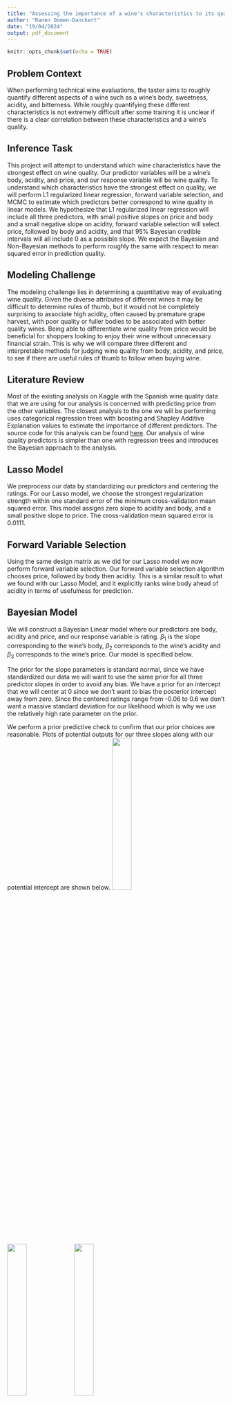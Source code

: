 ```yaml
---
title: "Assessing the importance of a wine's characteristics to its quality using Bayesian methods"
author: "Ranen Oomen-Danckert"
date: "19/04/2024"
output: pdf_document
---
```


```r
knitr::opts_chunk$set(echo = TRUE)
```


## Problem Context

When performing technical wine evaluations, the taster aims to roughly quantify different aspects of a wine such as a wine's body, sweetness, acidity, and bitterness. While roughly quantifying these different characteristics is not extremely difficult after some training it is unclear if there is a clear correlation between these characteristics and a wine's quality.

## Inference Task

This project will attempt to understand which wine characteristics have the strongest effect on wine quality. Our predictor variables will be a wine's body, acidity, and price, and our response variable will be wine quality. To understand which characteristics have the strongest effect on quality, we will perform L1 regularized linear regression, forward variable selection, and MCMC to estimate which predictors better correspond to wine quality in linear models. We hypothesize that L1 regularized linear regression will include all three predictors, with small positive slopes on price and body and a small negative slope on acidity, forward variable selection will select price, followed by body and acidity, and that 95% Bayesian credible intervals will all include 0 as a possible slope. We expect the Bayesian and Non-Bayesian methods to perform roughly the same with respect to mean squared error in prediction quality.


## Modeling Challenge

The modeling challenge lies in determining a quantitative way of evaluating wine quality. Given the diverse attributes of different wines it may be difficult to determine rules of thumb, but it would not be completely surprising to associate high acidity, often caused by premature grape harvest, with poor quality or fuller bodies to be associated with better quality wines. Being able to differentiate wine quality from price would be beneficial for shoppers looking to enjoy their wine without unnecessary financial strain. This is why we will compare three different and interpretable methods for judging wine quality from body, acidity, and price, to see if there are useful rules of thumb to follow when buying wine.

## Literature Review

Most of the existing analysis on Kaggle with the Spanish wine quality data that we are using for our analysis is concerned with predicting price from the other variables. The closest analysis to the one we will be performing uses categorical regression trees with boosting and Shapley Additive Explanation values to estimate the importance of different predictors. The source code for this analysis can be found [here](https://www.kaggle.com/code/dima806/spanish-wine-quality-explain). Our analysis of wine quality predictors is simpler than one with regression trees and introduces the Bayesian approach to the analysis.

## Lasso Model

We preprocess our data by standardizing our predictors and centering the ratings. For our Lasso model, we choose the strongest regularization strength within one standard error of the minimum cross-validation mean squared error. This model assigns zero slope to acidity and body, and a small positive slope to price. The cross-validation mean squared error is 0.0111.

## Forward Variable Selection

Using the same design matrix as we did for our Lasso model we now perform forward variable selection. Our forward variable selection algorithm chooses price, followed by body then acidity. This is a similar result to what we found with our Lasso Model, and it explicitly ranks wine body ahead of acidity in terms of usefulness for prediction.

## Bayesian Model

We will construct a Bayesian Linear model where our predictors are body, acidity and price, and our response variable is rating. $\beta_1$ is the slope corresponding to the wine's body, $\beta_2$ corresponds to the wine's acidity and $\beta_3$ corresponds to the wine's price. Our model is specified below. \begin{align*} \beta_1 \sim \mathcal{N}(0,1) \\
\beta_2 \sim \mathcal{N}(0,1) \\ \beta_3 \sim \mathcal{N}(0,1) \\ \textrm{intercept} \sim \mathcal{N}(0,0.3)\\ \sigma^2 \sim \textrm{Exp}(2) \\ y_i|X \sim \mathcal{N}(\beta X_i + \textrm{intercept}, \sigma^2)
\end{align*}

The prior for the slope parameters is standard normal, since we have standardized our data we will want to use the same prior for all three predictor slopes in order to avoid any bias. We have a prior for an intercept that we will center at 0 since we don't want to bias the posterior intercept away from zero. Since the centered ratings range from -0.06 to 0.6 we don't want a massive standard deviation for our likelihood which is why we use the relatively high rate parameter on the prior.

We perform a prior predictive check to confirm that our prior choices are reasonable. Plots of potential outputs for our three slopes along with our potential intercept are shown below. \newline
![](body_prior_predictive.png){width=30%} ![](acidity_prior_predictive.png){width=30%} ![](price_prior_predictive.png){width=30%}

It looks like our prior is producing reasonable intercept values, but the slopes are far too extreme so we need to significantly reduce the standard deviation of our slope priors. We will try 0.1 as our standard deviation instead of 1. The updated prior predictive plots are shown below. \newline

![](body_prior_predictive_updated.png){width=30%} ![](acidity_prior_predictive_updated.png){width=30%} ![](price_prior_predictive_updated.png){width=30%}

These prior predictive plots seem much more reasonable while maintaining sufficient flexibility across possible outcomes. Our updated model is then \begin{align*} \beta_1 \sim \mathcal{N}(0,0.1) \\ \beta_2 \sim \mathcal{N}(0,0.1) \\ \beta_3 \sim \mathcal{N}(0,0.1) \\ \textrm{intercept} \sim \mathcal{N}(0,0.3)\\ \sigma^2 \sim \textrm{Exp}(2) \\ y_i|X \sim \mathcal{N}(\beta X_i + \textrm{intercept}, \sigma^2)
\end{align*}

We now estimate our posterior distributions for our body, acidity, and price slopes by running Markov chain Monte Carlo (MCMC) using STAN. We use 2 chains for 10000 iterations and examine the trace and rank plots to ensure the chains mix well. The trace and rank plots for the body, acidity, and price slopes are shown below. \newline 
![](mcmc_trace.png){width=30%} ![](mcmc_trace_acidity.png){width=30%} ![](mcmc_trace_price.png){width=30%}\newline![](rank_body.png){width=30%} ![](rank_acidity.png){width=30%} ![](rank_price.png){width=30%} \newline The trace plots for all three predictors show that the chains are mixing well and all of the rank plots are well balanced so it appears that slow mixing is not a problem for our MCMC algorithm.

We now perform our posterior predictive check. To do this we use a validation set that is roughly 10% of our data and generate predictions for this validation set in our MCMC algorithm. We find that the actual coverage of our 95% credible interval for the validation set of 632 observations is 100%, so our credible interval is over-conservative. A plot of the first 25 observations and their corresponding intervals is shown below. \newline ![](mcmc_credible.png){width=30%} The mean of the predictions from our Bayesian model yielded a mean squared prediction error of 0.0106.

## Discussion

With respect to the importance of body, acidity, and price, our MCMC algorithm returned similar results to our L1 regularized linear regression and our forward variable selection method. All three methods, as expected, placed greater magnitude slopes on price, followed by body, and then acidity. The mean squared errors of L1 regularized linear regression and Bayesian Linear regression were also very close, but none of the 95% credible intervals for the slope parameters contained zero. The Bayesian linear model specified in this report determined that price has the strongest correlation with wine quality, followed by fuller body, and lower acidity. The key limitation of this analysis is that it is too general to provide good rules of thumb for assessing wine quality. While it is often true that wines high in acidity are unpleasant it is not always true. Champagnes, for example, are usually higher in acidity but widely considered high quality. An analysis of wines grouped by grape varietal, or processing method may provide more useful rules of thumb on a per wine basis. With more general datasets, regression trees may be better for identifying patterns relating to wine quality. This is the method employed by the analyst referenced in the literature review. The obvious drawback of regression trees is their added complexity over linear models. Wine quality is dependent on many factors, and determining it mechanically is difficult. Great care should be taken in any analysis of wine quality.
\newpage

## Appendix

## STAN Code
```stan


// The input data is a vector 'y' of length 'N'.
data {
  int<lower=0> N;  // number of wines
  int<lower=0> N_valid; // number of wines to predict with
  vector<lower=-4,upper=2>[N] body; // body rating
  vector<lower=-8, upper=1>[N] acidity; // acidity rating
  vector<lower=-1>[N] price; // price of the wine
  vector<lower=-1, upper=1>[N] y; // quality rating
  vector<lower=-4,upper=2>[N_valid] body_pred; // predictors
  vector<lower=-8, upper=1>[N_valid] acidity_pred;
  vector<lower=-1>[N_valid] price_pred;
}

parameters {
  real b1; // body slope
  real b2; // acidity slope
  real b3; // price slope
  real intercept; // model intercept
  real <lower=0>sigma; // standard deviation of linear model
}

model {
  // prior
  b1 ~ normal(0,0.1);
  b2 ~ normal(0,0.1);
  b3 ~ normal(0,0.1);
  intercept ~ normal(0, 0.3);
  sigma ~ exponential(0.1);
  
  // likelihood
  y ~ normal(intercept + b1*body + b2*acidity + b3*price, sigma^2); 
}

generated quantities {
  vector[N_valid] quality_pred;
  for (i in 1:N_valid)
    quality_pred[i] = normal_rng(body_pred[i]*b1 + acidity_pred[i]*b2 + price_pred[i]*b3 + intercept, sigma);
    
}
```

## Non-Bayesian Code
```r
library(tidyverse)
library(glmnet)
library(stats)

spain_wine_ratings <- read_csv("C:/Users/ranen/Downloads/wines_SPA.csv")

## Lasso

## We have enough full observations to not worry about omitting missing values
spain_wine_ratings <- na.omit(spain_wine_ratings)

response <- c("rating")

rating <- select(spain_wine_ratings, all_of(response))

## Transform Tibble to be compatible with glmnet 
## standardize columns
acidity_mean <- mean(spain_wine_ratings$acidity)
acidity_sd <- sd(spain_wine_ratings$acidity)
body_mean <- mean(spain_wine_ratings$body)
body_sd <- sd(spain_wine_ratings$body)
price_mean <- mean(spain_wine_ratings$price)
price_sd <- sd(spain_wine_ratings$price)
rating_mean <- mean(rating$rating)

rating <- rating %>%
  mutate(rating = rating-rating_mean)

spain_wine_ratings <- spain_wine_ratings %>%
  select(c(acidity, body, price)) %>%
  mutate(acidity = (acidity - acidity_mean)/acidity_sd) %>%
  mutate(body = (body - body_mean)/body_sd) %>%
  mutate(price = (price - price_mean)/price_sd) 


## glmnet takes matrices as input

X <- as.matrix(spain_wine_ratings)
y <- as.matrix(rating)

cvfit <- cv.glmnet(X,y)

plot(cvfit)

coef(cvfit, s = cvfit$lambda.1se)
coef(cvfit, s = cvfit$lambda.min)


## Forward variable selection

require(leaps)

forward_var <- regsubsets(x=X,y=y, method = "forward")
summary(forward_var)
```

## Bayesian Code
```r
body_vec <- spain_wine_ratings$body
acidity_vec <- spain_wine_ratings$acidity
price_vec <- spain_wine_ratings$price
rating_vec <- rating$rating

## Prior Predictive check

set.seed(1)
intercepts <- rnorm(100,0,0.3)
bodys <- rnorm(100,0,1)
aciditys <- rnorm(100,0,1)
prices <- rnorm(100,0,1)

## x-values
body_vals <- sort(unique(body_vec))
acidity_vals <- sort(unique(acidity_vec))
price_vals <- sort(unique(price_vec))

## Plot possible priors

plot(1, type = "n", xlab = "body", 
     ylab = "rating", xlim = c(min(body_vals), max(body_vals)),  
     ylim = c(-1, 1)) 
for(i in (1:100)){
  lines(x = body_vals, y = bodys[i]*body_vals+intercepts[i], 
        col = rgb(red = 0, green = 0, blue = 0, alpha = 0.5))
}


plot(1, type = "n", xlab = "acidity", 
     ylab = "rating", xlim = c(min(acidity_vals), max(acidity_vals)),  
     ylim = c(-1, 1)) 
for(i in (1:100)){
  lines(x = acidity_vals, y = aciditys[i]*acidity_vals+intercepts[i], 
        col = rgb(red = 0, green = 0, blue = 0, alpha = 0.5))
}

plot(1, type = "n", xlab = "price", 
     ylab = "rating", xlim = c(min(price_vals), max(price_vals)),  
     ylim = c(-1, 1)) 
for(i in (1:100)){
  lines(x = price_vals, y = prices[i]*price_vals+intercepts[i], 
        col = rgb(red = 0, green = 0, blue = 0, alpha = 0.5))
}


## update priors
bodys_updated <- rnorm(100, mean = 0, 0.1)
aciditys_updated <- rnorm(100, mean = 0, 0.1)
prices_updated <- rnorm(100, mean = 0, 0.1)

plot(1, type = "n", xlab = "body", 
     ylab = "rating", xlim = c(min(body_vals), max(body_vals)),  
     ylim = c(-1, 1)) 
for(i in (1:100)){
  lines(x = body_vals, y = bodys_updated[i]*body_vals+intercepts[i], 
        col = rgb(red = 0, green = 0, blue = 0, alpha = 0.5))
}


plot(1, type = "n", xlab = "acidity", 
     ylab = "rating", xlim = c(min(acidity_vals), max(acidity_vals)),  
     ylim = c(-1, 1)) 
for(i in (1:100)){
  lines(x = acidity_vals, y = aciditys_updated[i]*acidity_vals+intercepts[i], 
        col = rgb(red = 0, green = 0, blue = 0, alpha = 0.5))
}

plot(1, type = "n", xlab = "price", 
     ylab = "rating", xlim = c(min(price_vals), max(price_vals)),  
     ylim = c(-1, 1)) 
for(i in (1:100)){
  lines(x = price_vals, y = prices_updated[i]*price_vals+intercepts[i], 
        col = rgb(red = 0, green = 0, blue = 0, alpha = 0.5))
}
 
## Run MCMC

suppressPackageStartupMessages(require(rstan))

fit = stan(
  "wine.stan", 
  seed = 1,
  data = list(
    y = rating_vec,
    body = body_vec,
    acidity = acidity_vec,
    price = price_vec,
    N = length(rating_vec)
  ), 
  chains = 2,
  iter = 10000      
)

## check for slow mixing

suppressPackageStartupMessages(require(bayesplot))

# Trace plots
mcmc_trace(fit, pars = c("b1")) + theme_minimal()
mcmc_trace(fit, pars = c("b2")) + theme_minimal()
mcmc_trace(fit, pars = c("b3")) + theme_minimal()

# rank plots
mcmc_rank_hist(fit, pars = c("b1")) + theme_minimal()
mcmc_rank_hist(fit, pars = c("b2")) + theme_minimal()
mcmc_rank_hist(fit, pars = c("b3")) + theme_minimal()

## Posterior Predictive

##randomly choose an observation
n = length(spain_wine_ratings$body)

## slightly smaller than 10% of observations used in validation set
validation_indices <- round(runif(0.1*n,-0.5, n+0.5))
validation_indices <- unique(validation_indices)

spain_wine_train <- filter(spain_wine_ratings, !row_number() %in% validation_indices)
spain_wine_valid <- spain_wine_ratings[validation_indices,]

rating_train <- filter(rating, !row_number() %in% validation_indices)
rating_valid <- rating[validation_indices,]

rating_train_vec <- rating_train$rating
body_train_vec <- spain_wine_train$body
body_valid_vec <- spain_wine_valid$body
acidity_train_vec <- spain_wine_train$acidity
acidity_valid_vec <- spain_wine_valid$acidity
price_train_vec <- spain_wine_train$price
price_valid_vec <- spain_wine_valid$price

## Run MCMC, generating predictions for validation set

calibration_fit <- stan(
  "wine.stan", 
  seed = 1,
  data = list(
    y = rating_train_vec,
    body = body_train_vec,
    acidity = acidity_train_vec,
    price = price_train_vec,
    N = length(rating_train_vec),
    N_valid = length(body_valid_vec),
    body_pred = body_valid_vec,
    acidity_pred = acidity_valid_vec,
    price_pred = price_valid_vec
  ), 
  chains = 2,
  iter = 10000      
)

calibration_quantiles <- summary(calibration_fit, probs = c(0.025, 0.975))$summary
calibration_quantiles <- calibration_quantiles[,c("2.5%", "97.5%")]
calibration_quantiles <- 
  calibration_quantiles[!rownames(calibration_quantiles) %in% 
                          c("b1", "b2", "b3", "intercept", "sigma", "lp__"),]

## Now calculate proportion of ratings in credible interval

inside <- 0
n_valid <- nrow(rating_valid)
for  (i in 1:n_valid) {
  if(rating_valid[i,] > calibration_quantiles[i,1] && 
     rating_valid[i,] < calibration_quantiles[i,2]) {
    inside <- inside + 1 
  }
}

calibration_tib <- 
  tibble("rating" = rating_valid$rating, 
         "lower bound" = calibration_quantiles[,1], 
         "upper bound" = calibration_quantiles[,2])

## Show credible interval
ggplot() +
  geom_point(aes(x = seq(1,25), y=rating_valid$rating[1:25])) +
  geom_point(aes(x = seq(1,25), y = calibration_tib$`lower bound`[1:25]), colour = "red") +
  geom_point(aes(x = seq(1,25), y = calibration_tib$`upper bound`[1:25]), colour = "blue") +
  labs(y = "rating",x = "") +
  theme_minimal()

## Predict for all data

full_fit <- stan(
  "wine.stan", 
  seed = 1,
  data = list(
    y = rating_vec,
    body = body_vec,
    acidity = acidity_vec,
    price = price_vec,
    N = length(rating_vec),
    N_valid = length(body_vec),
    body_pred = body_vec,
    acidity_pred = acidity_vec,
    price_pred = price_vec
  ), 
  chains = 2,
  iter = 10000      
)

full_quantiles <- summary(full_fit)$summary
preds <- full_quantiles[,"mean"]
preds <- preds[6:6334]

## Bayes prediction mean MSE
stopifnot(length(preds)==length(rating_vec))

bayes_mse = sum((rating_vec - preds)**2)/length(preds)
```








